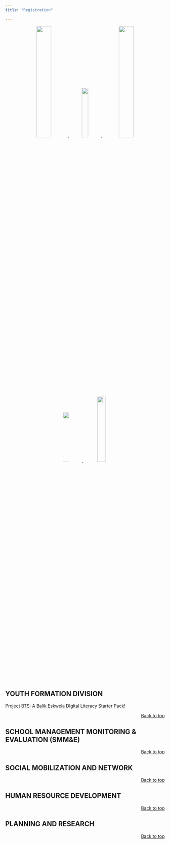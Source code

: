 ```yaml
---
title: "Registration"

---
```


<center>
<a href="#youth-formation-division">
![](yfd_logo.png){width=30%}
</a>
<a href="#school-management-monitoring-evaluation-smme">
![](s&e.png){width=20%}
</a>
<a href="#social-mobilization-and-network">
![](socmob.jpg){width=30%}
</a> <br>
<a href="#human-resource-development">
![](human resources logo.png){width=20%}
</a>
<a href="#planning-and-research">
![](research.png){width=23%}
</a>
</center>

## **YOUTH FORMATION DIVISION**

[Project BTS: A Balik Eskwela DIgital Literacy Starter Pack!](https://docs.google.com/forms/d/e/1FAIpQLSeiblPmMVPTvJF0ErDHYTY4nKDlpjnXxcIDvmF17wtKCXw6aw/viewform)

<p align="right">
<a href="#top">Back to top</a>
</p>

## **SCHOOL MANAGEMENT MONITORING & EVALUATION (SMM&E)**



<p align="right">
<a href="#top">Back to top</a>
</p>


## **SOCIAL MOBILIZATION AND NETWORK**



<p align="right">
<a href="#top">Back to top</a>
</p>


## **HUMAN RESOURCE DEVELOPMENT**



<p align="right">
<a href="#top">Back to top</a>
</p>


## **PLANNING AND RESEARCH**



<p align="right">
<a href="#top">Back to top</a>
</p>